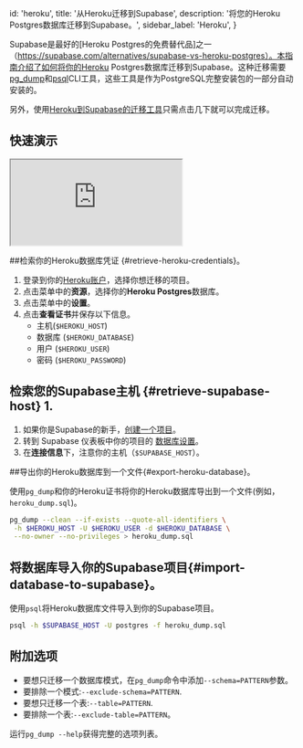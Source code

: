 
  id: 'heroku',
  title: '从Heroku迁移到Supabase',
  description: '将您的Heroku Postgres数据库迁移到Supabase。',
  sidebar_label: 'Heroku',
}

Supabase是最好的[Heroku Postgres的免费替代品]之一（https://supabase.com/alternatives/supabase-vs-heroku-postgres）。本指南介绍了如何将你的Heroku Postgres数据库迁移到Supabase。这种迁移需要[pg_dump](https://www.postgresql.org/docs/current/app-pgdump.html)和[psql](https://www.postgresql.org/docs/current/app-psql.html)CLI工具，这些工具是作为PostgreSQL完整安装包的一部分自动安装的。

另外，使用[Heroku到Supabase的迁移工具](https://migrate.supabase.com/)只需点击几下就可以完成迁移。

## 快速演示

<div className="video-container">
  <iframe
    src="https://www.youtube-nocookie.com/embed/xsRhPMphtZ4"
    frameBorder="1"
    allow="accelerometer; autoplay; clipboard-write; encrypted-media; gyroscope; picture-in-picture"
    allowFullScreen
  ></iframe>
</div>

##检索你的Heroku数据库凭证 {#retrieve-heroku-credentials}。

1. 登录到你的[Heroku账户](https://heroku.com)，选择你想迁移的项目。
1. 点击菜单中的**资源**，选择你的**Heroku Postgres**数据库。
1. 点击菜单中的**设置**。
1. 点击**查看证书**并保存以下信息。
   - 主机(`$HEROKU_HOST`)
   - 数据库 (`$HEROKU_DATABASE`)
   - 用户 (`$HEROKU_USER`)
   - 密码 (`$HEROKU_PASSWORD`)

## 检索您的Supabase主机 {#retrieve-supabase-host} 1.

1. 如果你是Supabase的新手，[创建一个项目](https://app.supabase.com)。
1. 转到 Supabase 仪表板中你的项目的 [数据库设置](https://app.supabase.com/project/_/settings/database)。
1. 在**连接信息**下，注意你的主机（`$SUPABASE_HOST`）。

##导出你的Heroku数据库到一个文件{#export-heroku-database}。

使用`pg_dump`和你的Heroku证书将你的Heroku数据库导出到一个文件(例如，`heroku_dump.sql`)。

```bash
pg_dump --clean --if-exists --quote-all-identifiers \
 -h $HEROKU_HOST -U $HEROKU_USER -d $HEROKU_DATABASE \
 --no-owner --no-privileges > heroku_dump.sql
```

## 将数据库导入你的Supabase项目{#import-database-to-supabase}。

使用`psql`将Heroku数据库文件导入到你的Supabase项目。

```bash
psql -h $SUPABASE_HOST -U postgres -f heroku_dump.sql
```

## 附加选项

- 要想只迁移一个数据库模式，在`pg_dump`命令中添加`--schema=PATTERN`参数。
- 要排除一个模式:`--exclude-schema=PATTERN`.
- 要想只迁移一个表:`--table=PATTERN`.
- 要排除一个表:`--exclude-table=PATTERN`。

运行`pg_dump --help`获得完整的选项列表。


